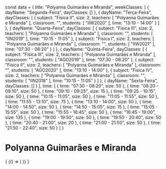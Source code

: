 const data = {
  title: "Polyanna Guimarães e Miranda",
  weekClasses: [
    {
      dayName: "Segunda-Feira",
      dayClasses: []
    },
    {
      dayName: "Terça-Feira",
      dayClasses: [
        {
          subject: "Física II",
          size: 2,
          teachers: [
            "Polyanna Guimarães e Miranda"
          ],
          classroom: "",
          students: [
            "IIW2020"
          ],
          time: "13:10 - 14:00"
        }
      ]
    },
    {
      dayName: "Quarta-Feira",
      dayClasses: [
        {
          subject: "Física III",
          size: 2,
          teachers: [
            "Polyanna Guimarães e Miranda"
          ],
          classroom: "",
          students: [
            "IIN2019"
          ],
          time: "10:15 - 11:05"
        },
        {
          subject: "Física I",
          size: 2,
          teachers: [
            "Polyanna Guimarães e Miranda"
          ],
          classroom: "",
          students: [
            "IIW2021"
          ],
          time: "07:30 - 08:20"
        }
      ]
    },
    {
      dayName: "Quinta-Feira",
      dayClasses: [
        {
          subject: "Física III",
          size: 2,
          teachers: [
            "Polyanna Guimarães e Miranda"
          ],
          classroom: "",
          students: [
            "AGO2019"
          ],
          time: "07:30 - 08:20"
        },
        {
          subject: "Física II",
          size: 2,
          teachers: [
            "Polyanna Guimarães e Miranda"
          ],
          classroom: "",
          students: [
            "AGO2020"
          ],
          time: "13:10 - 14:00"
        },
        {
          subject: "Física IV",
          size: 2,
          teachers: [
            "Polyanna Guimarães e Miranda"
          ],
          classroom: "",
          students: [
            "IIN2018"
          ],
          time: "10:15 - 11:05"
        }
      ]
    },
    {
      dayName: "Sexta-Feira",
      dayClasses: []
    }
  ],
  time: [
    {
      time: "07:30 - 08:20",
      size: 50
    },
    {
      time: "08:20 - 09:10",
      size: 50
    },
    {
      time: "09:10 - 09:25",
      size: 15
    },
    {
      time: "09:25 - 10:15",
      size: 50
    },
    {
      time: "10:15 - 11:05",
      size: 50
    },
    {
      time: "11:05 - 11:55",
      size: 50
    },
    {
      time: "11:55 - 13:10",
      size: 75
    },
    {
      time: "13:10 - 14:00",
      size: 50
    },
    {
      time: "14:00 - 14:50",
      size: 50
    },
    {
      time: "14:50 - 15:05",
      size: 15
    },
    {
      time: "15:05 - 15:55",
      size: 50
    },
    {
      time: "15:55 - 16:45",
      size: 50
    },
    {
      time: "16:45 - 19:00",
      size: 135
    },
    {
      time: "19:00 - 19:50",
      size: 50
    },
    {
      time: "19:50 - 20:40",
      size: 50
    },
    {
      time: "20:40 - 21:00",
      size: 20
    },
    {
      time: "21:00 - 21:50",
      size: 50
    },
    {
      time: "21:50 - 22:40",
      size: 50
    }
  ]
}

# Polyanna Guimarães e Miranda

<div>
  {
    <BrowserOnly>
      {() => (
        <Grid
          title={data.title}
          weekClasses={data.weekClasses}
          time={data.time}
        />
      )}
    </BrowserOnly>
  }
</div>
